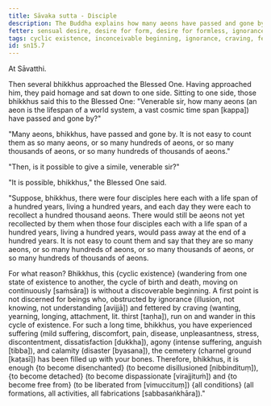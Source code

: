 ```yaml
---
title: Sāvaka sutta - Disciple
description: The Buddha explains how many aeons have passed and gone by with a simile of four disciples with a hundred-year lifespan each recollecting a hundred thousand aeons each day and still not being able to count them all.
fetter: sensual desire, desire for form, desire for formless, ignorance
tags: cyclic existence, inconceivable beginning, ignorance, craving, fetter, aeons, simile, disenchantment, detachment, liberation, sn, sn12-21, sn15
id: sn15.7
---
```


At Sāvatthi.

Then several bhikkhus approached the Blessed One. Having approached him, they paid homage and sat down to one side. Sitting to one side, those bhikkhus said this to the Blessed One: "Venerable sir, how many aeons (an aeon is the lifespan of a world system, a vast cosmic time span [kappa]) have passed and gone by?"

"Many aeons, bhikkhus, have passed and gone by. It is not easy to count them as so many aeons, or so many hundreds of aeons, or so many thousands of aeons, or so many hundreds of thousands of aeons."

"Then, is it possible to give a simile, venerable sir?"

"It is possible, bhikkhus," the Blessed One said.

"Suppose, bhikkhus, there were four disciples here each with a life span of a hundred years, living a hundred years, and each day they were each to recollect a hundred thousand aeons. There would still be aeons not yet recollected by them when those four disciples each with a life span of a hundred years, living a hundred years, would pass away at the end of a hundred years. It is not easy to count them and say that they are so many aeons, or so many hundreds of aeons, or so many thousands of aeons, or so many hundreds of thousands of aeons.

For what reason? Bhikkhus, this \{cyclic existence} (wandering from one state of existence to another, the cycle of birth and death, moving on continuously [saṁsāra]) is without a discoverable beginning. A first point is not discerned for beings who, obstructed by ignorance (illusion, not knowing, not understanding [avijjā]) and fettered by craving (wanting, yearning, longing, attachment, lit. thirst [taṇha]), run on and wander in this cycle of existence. For such a long time, bhikkhus, you have experienced suffering (mild suffering, discomfort, pain, disease, unpleasantness, stress, discontentment, dissatisfaction [dukkha]), agony (intense suffering, anguish [tibba]), and calamity (disaster [byasana]), the cemetery (charnel ground [kaṭasī]) has been filled up with your bones. Therefore, bhikkhus, it is enough \{to become disenchanted} (to become disillusioned [nibbindituṃ]), \{to become detached} (to become dispassionate [virajjituṁ]) and \{to become free from} (to be liberated from [vimuccituṃ]) \{all conditions} (all formations, all activities, all fabrications [sabbasaṅkhāra])."